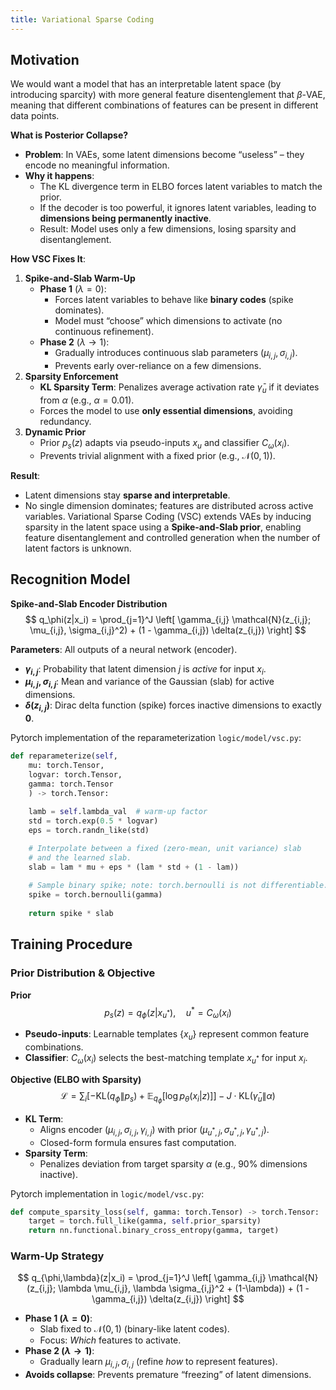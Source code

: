 ```yaml
---
title: Variational Sparse Coding
---
```


## Motivation

We would want a model that has an interpretable latent space (by introducing sparcity) with more general feature disentenglement that $\beta$-VAE, meaning that different combinations of features can be present in different data points.

**What is Posterior Collapse?**

- **Problem**: In VAEs, some latent dimensions become "useless" – they encode no meaningful information.
- **Why it happens**:  
  - The KL divergence term in ELBO forces latent variables to match the prior. 
  - If the decoder is too powerful, it ignores latent variables, leading to **dimensions being permanently inactive**.  
  - Result: Model uses only a few dimensions, losing sparsity and disentanglement.


**How VSC Fixes It**:  

1. **Spike-and-Slab Warm-Up**  
   - **Phase 1** ($\lambda=0$):  
     - Forces latent variables to behave like **binary codes** (spike dominates).  
     - Model must "choose" which dimensions to activate (no continuous refinement).  
   - **Phase 2** ($\lambda \rightarrow 1$):  
     - Gradually introduces continuous slab parameters ($\mu_{i,j}, \sigma_{i,j}$).  
     - Prevents early over-reliance on a few dimensions.  

2. **Sparsity Enforcement**  
   - **KL Sparsity Term**: Penalizes average activation rate $\bar{\gamma}_u$ if it deviates from $\alpha$ (e.g., $\alpha=0.01$).  
   - Forces the model to use **only essential dimensions**, avoiding redundancy.  

3. **Dynamic Prior**  
   - Prior $p_s(z)$ adapts via pseudo-inputs $x_u$ and classifier $C_\omega(x_i)$.  
   - Prevents trivial alignment with a fixed prior (e.g., $\mathcal{N}(0,1)$).  

**Result**:  

- Latent dimensions stay **sparse and interpretable**.  
- No single dimension dominates; features are distributed across active variables.  Variational Sparse Coding (VSC) extends VAEs by inducing sparsity in the latent space using a **Spike-and-Slab prior**, enabling feature disentanglement and controlled generation when the number of latent factors is unknown.


## Recognition Model
**Spike-and-Slab Encoder Distribution**  
$$ q_\phi(z|x_i) = \prod_{j=1}^J \left[ \gamma_{i,j} \mathcal{N}(z_{i,j}; \mu_{i,j}, \sigma_{i,j}^2) + (1 - \gamma_{i,j}) \delta(z_{i,j}) \right] $$  

**Parameters**: All outputs of a neural network (encoder).  

- **$\gamma_{i,j}$**: Probability that latent dimension $j$ is *active* for input $x_i$.  
- **$\mu_{i,j}, \sigma_{i,j}$**: Mean and variance of the Gaussian (slab) for active dimensions.  
- **$\delta(z_{i,j})$**: Dirac delta function (spike) forces inactive dimensions to exactly **0**.  

Pytorch implementation of the reparameterization ``logic/model/vsc.py``:
```python
def reparameterize(self, 
    mu: torch.Tensor, 
    logvar: torch.Tensor, 
    gamma: torch.Tensor
    ) -> torch.Tensor:
    
    lamb = self.lambda_val  # warm-up factor
    std = torch.exp(0.5 * logvar)
    eps = torch.randn_like(std)

    # Interpolate between a fixed (zero-mean, unit variance) slab 
    # and the learned slab.
    slab = lam * mu + eps * (lam * std + (1 - lam))
    
    # Sample binary spike; note: torch.bernoulli is not differentiable.
    spike = torch.bernoulli(gamma)
    
    return spike * slab
```

## Training Procedure

### Prior Distribution & Objective

**Prior**  
$$ p_s(z) = q_\phi(z|x_{u^*}), \quad u^* = C_\omega(x_i) $$  

- **Pseudo-inputs**: Learnable templates $\{x_u\}$ represent common feature combinations.  
- **Classifier**: $C_\omega(x_i)$ selects the best-matching template $x_{u^*}$ for input $x_i$.  

**Objective (ELBO with Sparsity)**  
$$ \mathcal{L} = \sum_i \left[ -\text{KL}(q_\phi \| p_s) + \mathbb{E}_{q_\phi}[\log p_\theta(x_i|z)] \right] - J \cdot \text{KL}(\bar{\gamma}_u \| \alpha) $$  

- **KL Term**:  
  - Aligns encoder ($\mu_{i,j}, \sigma_{i,j}, \gamma_{i,j}$) with prior ($\mu_{u^*,j}, \sigma_{u^*,j}, \gamma_{u^*,j}$).  
  - Closed-form formula ensures fast computation.  
- **Sparsity Term**:  
  - Penalizes deviation from target sparsity $\alpha$ (e.g., 90% dimensions inactive).  

Pytorch implementation in ``logic/model/vsc.py``:
```python
def compute_sparsity_loss(self, gamma: torch.Tensor) -> torch.Tensor:
    target = torch.full_like(gamma, self.prior_sparsity)
    return nn.functional.binary_cross_entropy(gamma, target)
```

### Warm-Up Strategy  
$$ q_{\phi,\lambda}(z|x_i) = \prod_{j=1}^J \left[ \gamma_{i,j} \mathcal{N}(z_{i,j}; \lambda \mu_{i,j}, \lambda \sigma_{i,j}^2 + (1-\lambda)) + (1 - \gamma_{i,j}) \delta(z_{i,j}) \right] $$  

- **Phase 1 ($\lambda=0$)**:  
  - Slab fixed to $\mathcal{N}(0,1)$ (binary-like latent codes).  
  - Focus: *Which* features to activate.  
- **Phase 2 ($\lambda \rightarrow 1$)**:  
  - Gradually learn $\mu_{i,j}, \sigma_{i,j}$ (refine *how* to represent features).  
- **Avoids collapse**: Prevents premature "freezing" of latent dimensions.  